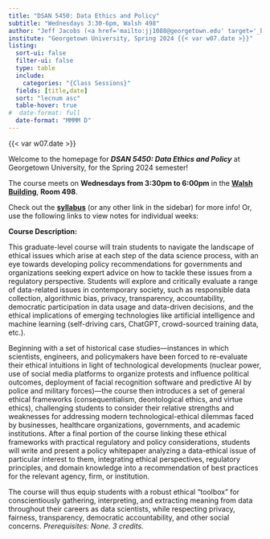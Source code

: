 ```yaml
---
title: "DSAN 5450: Data Ethics and Policy"
subtitle: "Wednesdays 3:30-6pm, Walsh 498"
author: "Jeff Jacobs (<a href='mailto:jj1088@georgetown.edu' target='_blank'>`jj1088@georgetown.edu`</a>)"
institute: "Georgetown University, Spring 2024 {{< var w07.date >}}"
listing:
  sort-ui: false
  filter-ui: false
  type: table
  include:
    categories: "{Class Sessions}"
  fields: [title,date]
  sort: "lecnum asc"
  table-hover: true
#  date-format: full
  date-format: "MMMM D"
---
```


{{< var w07.date >}}

Welcome to the homepage for ***DSAN 5450: Data Ethics and Policy*** at Georgetown University, for the Spring 2024 semester!

The course meets on **Wednesdays from 3:30pm to 6:00pm** in the **<a href='https://maps.app.goo.gl/fVVfDFpp4MEuukXa9' target='_blank'>Walsh Building<i class='bi bi-box-arrow-up-right ps-1'></i></a>**, **Room 498**.

Check out the [**syllabus**](syllabus.qmd) (or any other link in the sidebar) for more info! Or, use the following links to view notes for individual weeks:

::: {#listing}
:::

**Course Description:**

This graduate-level course will train students to navigate the landscape of ethical issues which arise at each step of the data science process, with an eye towards developing policy recommendations for governments and organizations seeking expert advice on how to tackle these issues from a regulatory perspective. Students will explore and critically evaluate a range of data-related issues in contemporary society, such as responsible data collection, algorithmic bias, privacy, transparency, accountability, democratic participation in data usage and data-driven decisions, and the ethical implications of emerging technologies like artificial intelligence and machine learning (self-driving cars, ChatGPT, crowd-sourced training data, etc.).

Beginning with a set of historical case studies—instances in which scientists, engineers, and policymakers have been forced to re-evaluate their ethical intuitions in light of technological developments (nuclear power, use of social media platforms to organize protests and influence political outcomes, deployment of facial recognition software and predictive AI by police and military forces)—the course then introduces a set of general ethical frameworks (consequentialism, deontological ethics, and virtue ethics), challenging students to consider their relative strengths and weaknesses for addressing modern technological-ethical dilemmas faced by businesses, healthcare organizations, governments, and academic institutions. After a final portion of the course linking these ethical frameworks with practical regulatory and policy considerations, students will write and present a policy whitepaper analyzing a data-ethical issue of particular interest to them, integrating ethical perspectives, regulatory principles, and domain knowledge into a recommendation of best practices for the relevant agency, firm, or institution.

The course will thus equip students with a robust ethical "toolbox" for conscientiously gathering, interpreting, and extracting meaning from data throughout their careers as data scientists, while respecting privacy, fairness, transparency, democratic accountability, and other social concerns. *Prerequisites: None. 3 credits*.
